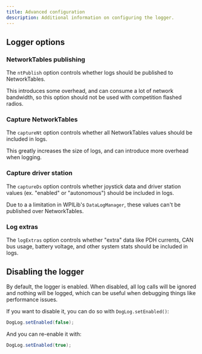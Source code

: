 ```yaml
---
title: Advanced configuration
description: Additional information on configuring the logger.
---
```


## Logger options

### NetworkTables publishing

The `ntPublish` option controls whether logs should be published to NetworkTables.

This introduces some overhead, and can consume a lot of network bandwidth, so this option should not be used with competition flashed radios.

### Capture NetworkTables

The `captureNt` option controls whether all NetworkTables values should be included in logs.

This greatly increases the size of logs, and can introduce more overhead when logging.

### Capture driver station

The `captureDs` option controls whether joystick data and driver station values (ex. "enabled" or "autonomous") should be included in logs.

Due to a a limitation in WPILib's `DataLogManager`, these values can't be published over NetworkTables.

### Log extras

The `logExtras` option controls whether "extra" data like PDH currents, CAN bus usage, battery voltage, and other system stats should be included in logs.

## Disabling the logger

By default, the logger is enabled.
When disabled, all log calls will be ignored and nothing will be logged, which can be useful when debugging things like performance issues.

If you want to disable it, you can do so with `DogLog.setEnabled()`:

```java
DogLog.setEnabled(false);
```

And you can re-enable it with:

```java
DogLog.setEnabled(true);
```
